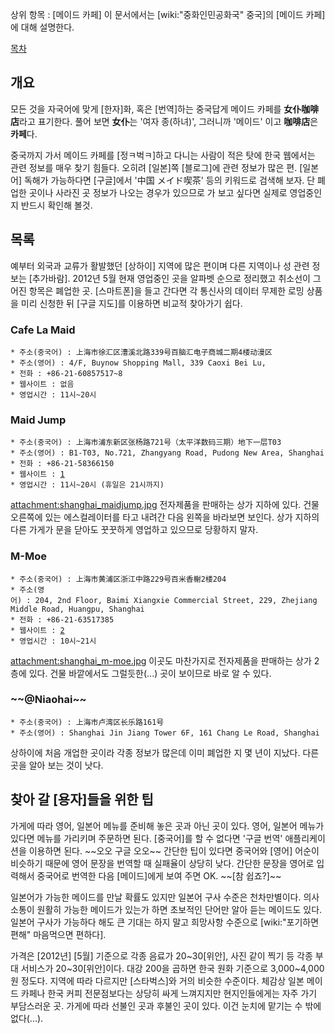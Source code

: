 상위 항목 : [메이드 카페]
이 문서에서는 [wiki:"중화인민공화국" 중국]의 [메이드 카페]에 대해 설명한다.

[[목차]]
== 개요 ==
모든 것을 자국어에 맞게 [한자]화, 혹은 [번역]하는 중국답게 메이드 카페를 '''女仆咖啡店'''라고 표기한다. 풀어 보면 '''女仆'''는 '여자 종(하녀)', 그러니까 '메이드' 이고 '''咖啡店'''은 '''카페'''다.

중국까지 가서 메이드 카페를 [정ㅋ벅ㅋ]하고 다니는 사람이 적은 탓에 한국 웹에서는 관련 정보를 매우 찾기 힘들다. 오히려 [일본]쪽 [블로그]에 관련 정보가 많은 편. [일본어] 독해가 가능하다면 [구글]에서 '中国 メイド喫茶' 등의 키워드로 검색해 보자. 단 폐업한 곳이나 사라진 곳 정보가 나오는 경우가 있으므로 가 보고 싶다면 실제로 영업중인지 반드시 확인해 볼것.
== 목록 ==
예부터 외국과 교류가 활발했던 [상하이] 지역에 많은 편이며 다른 지역이나 성 관련 정보는 [추가바람]. 2012년 5월 현재 영업중인 곳을 알파벳 순으로 정리했고 취소선이 그어진 항목은 폐업한 곳. [스마트폰]을 들고 간다면 각 통신사의 데이터 무제한 로밍 상품을 미리 신청한 뒤 [구글 지도]를 이용하면 비교적 찾아가기 쉽다.

=== Cafe La Maid ===
 * 주소(중국어) : 上海市徐汇区漕溪北路339号百脑汇电子商城二期4楼动漫区
 * 주소(영어) : 4/F, Buynow Shopping Mall, 339 Caoxi Bei Lu, 
 * 전화 : +86-21-60857517~8
 * 웹사이트 : 없음
 * 영업시간 : 11시~20시

=== Maid Jump ===
 * 주소(중국어) : 上海市浦东新区张杨路721号（太平洋数码三期）地下一层T03
 * 주소(영어) : B1-T03, No.721, Zhangyang Road, Pudong New Area, Shanghai
 * 전화 : +86-21-58366150
 * 웹사이트 : [http://blog.sina.com.cn/maidjump]
 * 영업시간 : 11시~20시 (휴일은 21시까지)

attachment:shanghai_maidjump.jpg
전자제품을 판매하는 상가 지하에 있다. 건물 오른쪽에 있는 에스컬레이터를 타고 내려간 다음 왼쪽을 바라보면 보인다. 상가 지하의 다른 가게가 문을 닫아도 꿋꿋하게 영업하고 있으므로 당황하지 말자.

=== M-Moe  ===
 * 주소(중국어) : 上海市黄浦区浙江中路229号百米香榭2楼204
 * 주소(영어) : 204, 2nd Floor, Baimi Xiangxie Commercial Street, 229, Zhejiang Middle Road, Huangpu, Shanghai
 * 전화 : +86-21-63517385
 * 웹사이트 : [http://m.moe.blog.163.com]
 * 영업시간 : 10시~21시

attachment:shanghai_m-moe.jpg
이곳도 마찬가지로 전자제품을 판매하는 상가 2층에 있다. 건물 바깥에서도 그럴듯한(...) 곳이 보이므로 바로 알 수 있다.

=== ~~@Niaohai~~ ===
 * 주소(중국어) : 上海市卢湾区长乐路161号
 * 주소(영어) : Shanghai Jin Jiang Tower 6F, 161 Chang Le Road, Shanghai

상하이에 처음 개업한 곳이라 각종 정보가 많은데 이미 폐업한 지 몇 년이 지났다. 다른 곳을 알아 보는 것이 낫다.

== 찾아 갈 [용자]들을 위한 팁 ==
가게에 따라 영어, 일본어 메뉴를 준비해 놓은 곳과 아닌 곳이 있다. 영어, 일본어 메뉴가 있다면 메뉴를 가리키며 주문하면 된다. [중국어]를 할 수 없다면 '구글 번역' 애플리케이션을 이용하면 된다. ~~오오 구글 오오~~ 간단한 팁이 있다면 중국어와 [영어] 어순이 비슷하기 때문에 영어 문장을 번역할 때 실패율이 상당히 낮다. 간단한 문장을 영어로 입력해서 중국어로 번역한 다음 [메이드]에게 보여 주면 OK. ~~[참 쉽죠?]~~

일본어가 가능한 메이드를 만날 확률도 있지만 일본어 구사 수준은 천차만별이다. 의사소통이 원활히 가능한 메이드가 있는가 하면 초보적인 단어만 알아 듣는 메이드도 있다. 일본어 구사가 가능하다 해도 큰 기대는 하지 말고 희망사항 수준으로 [wiki:"포기하면 편해" 마음먹으면 편하다].

가격은 [2012년] [5월] 기준으로 각종 음료가 20~30[위안], 사진 같이 찍기 등 각종 부대 서비스가 20~30[위안]이다. 대강 200을 곱하면 한국 원화 기준으로 3,000~4,000원 정도다. 지역에 따라 다르지만 [스타벅스]와 거의 비슷한 수준이다. 체감상 일본 메이드 카페나 한국 커피 전문점보다는 상당히 싸게 느껴지지만 현지인들에게는 자주 가기 부담스러운 곳. 가게에 따라 선불인 곳과 후불인 곳이 있다. 이건 눈치에 맡기는 수 밖에 없다(...).
